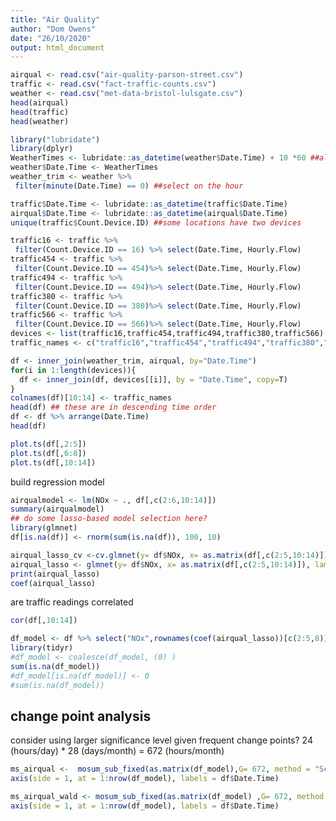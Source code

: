 ```yaml
---
title: "Air Quality"
author: "Dom Owens"
date: "26/10/2020"
output: html_document
---
```



```r
airqual <- read.csv("air-quality-parson-street.csv")
traffic <- read.csv("fact-traffic-counts.csv")
weather <- read.csv("met-data-bristol-lulsgate.csv")
head(airqual)
head(traffic)
head(weather)
```
```r
library("lubridate")
library(dplyr)
WeatherTimes <- lubridate::as_datetime(weather$Date.Time) + 10 *60 ##align
weather$Date.Time <- WeatherTimes
weather_trim <- weather %>%
 filter(minute(Date.Time) == 0) ##select on the hour
```

```r
traffic$Date.Time <- lubridate::as_datetime(traffic$Date.Time)
airqual$Date.Time <- lubridate::as_datetime(airqual$Date.Time)
unique(traffic$Count.Device.ID) ##some locations have two devices

traffic16 <- traffic %>%
 filter(Count.Device.ID == 16) %>% select(Date.Time, Hourly.Flow)
traffic454 <- traffic %>%
 filter(Count.Device.ID == 454)%>% select(Date.Time, Hourly.Flow)
traffic494 <- traffic %>%
 filter(Count.Device.ID == 494)%>% select(Date.Time, Hourly.Flow)
traffic380 <- traffic %>%
 filter(Count.Device.ID == 380)%>% select(Date.Time, Hourly.Flow)
traffic566 <- traffic %>%
 filter(Count.Device.ID == 566)%>% select(Date.Time, Hourly.Flow)
devices <- list(traffic16,traffic454,traffic494,traffic380,traffic566)
traffic_names <- c("traffic16","traffic454","traffic494","traffic380","traffic566")
```

```r
df <- inner_join(weather_trim, airqual, by="Date.Time")
for(i in 1:length(devices)){
  df <- inner_join(df, devices[[i]], by = "Date.Time", copy=T)
}
colnames(df)[10:14] <- traffic_names
head(df) ## these are in descending time order
df <- df %>% arrange(Date.Time)
head(df)
```
```r
plot.ts(df[,2:5])
plot.ts(df[,6:8])
plot.ts(df[,10:14])
```

build regression model

```r
airqualmodel <- lm(NOx ~ ., df[,c(2:6,10:14)])
summary(airqualmodel)
## do some lasso-based model selection here?
library(glmnet)
df[is.na(df)] <- rnorm(sum(is.na(df)), 100, 10)

airqual_lasso_cv <-cv.glmnet(y= df$NOx, x= as.matrix(df[,c(2:5,10:14)]) )
airqual_lasso <- glmnet(y= df$NOx, x= as.matrix(df[,c(2:5,10:14)]), lambda = airqual_lasso_cv$lambda.1se)
print(airqual_lasso)
coef(airqual_lasso)
```

are traffic readings correlated
```r
cor(df[,10:14])
```


```r
df_model <- df %>% select("NOx",rownames(coef(airqual_lasso))[c(2:5,8)] ) #select("NOx","Temperature", "Wind.Speed", "Atmospheric.Pressure","Relative.Humidity", "traffic16","traffic454","traffic494","traffic380")
library(tidyr)
#df_model <- coalesce(df_model, (0) )
sum(is.na(df_model))
#df_model[is.na(df_model)] <- 0
#sum(is.na(df_model))

```



## change point analysis

consider using larger significance level given frequent change points?
24 (hours/day) * 28 (days/month) = 672 (hours/month)

```r
ms_airqual <-  mosum_sub_fixed(as.matrix(df_model),G= 672, method = "Score", kap=1, alpha = 0.01) ##month-long stationarity
axis(side = 1, at = 1:nrow(df_model), labels = df$Date.Time)

ms_airqual_wald <- mosum_sub_fixed(as.matrix(df_model) ,G= 672, method = "Wald", kap=1,  alpha = 0.01)
axis(side = 1, at = 1:nrow(df_model), labels = df$Date.Time)
```

